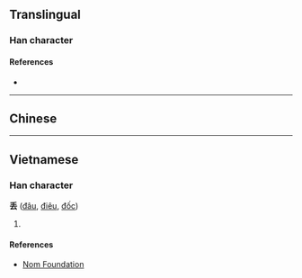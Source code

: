 {{character info/new}}
{{also|丟}}
==Translingual==

===Han character===
{{Han char|rn=4|rad=丿|as=05|sn=6|four=|canj=HGI|ids=⿱丿去}}

====References====
* {{Han ref|kx=0078.101|hdz=10386.030|uh=4E22|ud=20002}}

----

==Chinese==
{{zh-see|丟}}

----

==Vietnamese==

===Han character===
'''丢''' ([[đâu]], [[điêu]], [[đốc]])

# {{defn|lang=vi}}

====References====
* [http://nomfoundation.org/common/nom_details.php?codepoint=4e22 Nom Foundation]

{{cln|vi|Han tu}}